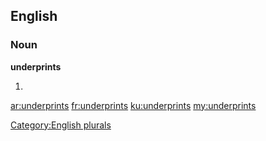 ==English==

===Noun===
'''underprints'''

# {{plural of|underprint}}

[[Category:English plurals]]

[[ar:underprints]]
[[fr:underprints]]
[[ku:underprints]]
[[my:underprints]]